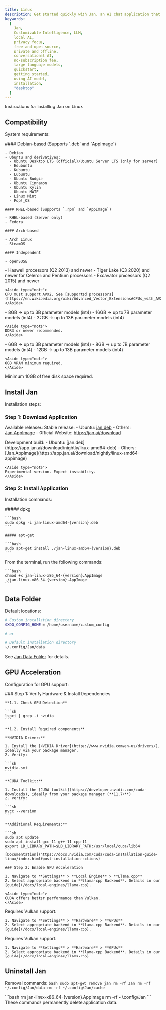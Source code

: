 ```yaml
---
title: Linux
description: Get started quickly with Jan, an AI chat application that runs 100% offline on your desktop & mobile (*coming soon*).
keywords:
  [
    Jan,
    Customizable Intelligence, LLM,
    local AI,
    privacy focus,
    free and open source,
    private and offline,
    conversational AI,
    no-subscription fee,
    large language models,
    quickstart,
    getting started,
    using AI model,
    installation,
    "desktop"
  ]
---
```



Instructions for installing Jan on Linux.

## Compatibility
System requirements:

<Tabs>
  <TabItem label="OS">
    #### Debian-based (Supports `.deb` and `AppImage`)

    - Debian
    - Ubuntu and derivatives:
      - Ubuntu Desktop LTS (official)/Ubuntu Server LTS (only for server)
      - Edubuntu
      - Kubuntu
      - Lubuntu
      - Ubuntu Budgie
      - Ubuntu Cinnamon
      - Ubuntu Kylin
      - Ubuntu MATE
      - Linux Mint
      - Pop!_OS

    #### RHEL-based (Supports `.rpm` and `AppImage`)

    - RHEL-based (Server only)
    - Fedora

    #### Arch-based

    - Arch Linux
    - SteamOS

    #### Independent

    - openSUSE
  </TabItem>

  <TabItem label="CPU">
    - Haswell processors (Q2 2013) and newer
    - Tiger Lake (Q3 2020) and newer for Celeron and Pentium processors
    - Excavator processors (Q2 2015) and newer

    <Aside type="note">
    CPU must support AVX2. See [supported processors](https://en.wikipedia.org/wiki/Advanced_Vector_Extensions#CPUs_with_AVX2).
    </Aside>
  </TabItem>

  <TabItem label="RAM">
    - 8GB → up to 3B parameter models (int4)
    - 16GB → up to 7B parameter models (int4)
    - 32GB → up to 13B parameter models (int4)

    <Aside type="note">
    DDR3 or newer recommended.
    </Aside>
  </TabItem>

  <TabItem label="GPU">
    - 6GB → up to 3B parameter models (int4)
    - 8GB → up to 7B parameter models (int4)
    - 12GB → up to 13B parameter models (int4)

    <Aside type="note">
    6GB VRAM minimum required.
    </Aside>
  </TabItem>

  <TabItem label="Disk">
    Minimum 10GB of free disk space required.
  </TabItem>
</Tabs>

## Install Jan

Installation steps:


### Step 1: Download Application

Available releases:
<Tabs>
  <TabItem label="Stable Release">
    Stable release:
    - Ubuntu: [jan.deb](https://app.jan.ai/download/latest/linux-amd64-deb)
    - Others: [Jan.AppImage](https://app.jan.ai/download/latest/linux-amd64-appimage)
    - Official Website: https://jan.ai/download
  </TabItem>

  <TabItem label="Nightly Release">
    Development build:
    - Ubuntu: [jan.deb](https://app.jan.ai/download/nightly/linux-amd64-deb)
    - Others: [Jan.AppImage](https://app.jan.ai/download/nightly/linux-amd64-appimage)

    <Aside type="note">
    Experimental version. Expect instability.
    </Aside>
  </TabItem>
</Tabs>

### Step 2: Install Application

Installation commands:

<Tabs>
  <TabItem label="Ubuntu">
    ##### dpkg

    ```bash
    sudo dpkg -i jan-linux-amd64-{version}.deb
    ```

    ##### apt-get

    ```bash
    sudo apt-get install ./jan-linux-amd64-{version}.deb
    ```
  </TabItem>

  <TabItem label="Others">
    From the terminal, run the following commands:

    ```bash
    chmod +x jan-linux-x86_64-{version}.AppImage
    ./jan-linux-x86_64-{version}.AppImage
    ```
  </TabItem>
</Tabs>



## Data Folder

Default locations:

```bash
# Custom installation directory
$XDG_CONFIG_HOME = /home/username/custom_config

# or

# Default installation directory
~/.config/Jan/data

```
See [Jan Data Folder](/docs/data-folder) for details.


## GPU Acceleration
Configuration for GPU support:

<Tabs>
  <TabItem label="NVIDIA GPU">
    ### Step 1: Verify Hardware & Install Dependencies

    **1.1. Check GPU Detection**

    ```sh
    lspci | grep -i nvidia
    ```

    **1.2. Install Required components**

    **NVIDIA Driver:**

    1. Install the [NVIDIA Driver](https://www.nvidia.com/en-us/drivers/), ideally via your package manager.
    2. Verify:

    ```sh
    nvidia-smi
    ```

    **CUDA Toolkit:**

    1. Install the [CUDA toolkit](https://developer.nvidia.com/cuda-downloads), ideally from your package manager (**11.7+**)
    2. Verify:

    ```sh
    nvcc --version
    ```

    **Additional Requirements:**

    ```sh
    sudo apt update
    sudo apt install gcc-11 g++-11 cpp-11
    export LD_LIBRARY_PATH=$LD_LIBRARY_PATH:/usr/local/cuda/lib64
    ```
    [Documentation](https://docs.nvidia.com/cuda/cuda-installation-guide-linux/index.html#post-installation-actions)

    ### Step 2: Enable GPU Acceleration

    1. Navigate to **Settings** > **Local Engine** > **Llama.cpp**
    2. Select appropriate backend in **llama-cpp Backend**. Details in our [guide](/docs/local-engines/llama-cpp).

    <Aside type="note">
    CUDA offers better performance than Vulkan.
    </Aside>
  </TabItem>

  <TabItem label="AMD GPU">
    Requires Vulkan support.

    1. Navigate to **Settings** > **Hardware** > **GPUs**
    2. Select appropriate backend in **llama-cpp Backend**. Details in our [guide](/docs/local-engines/llama-cpp).
  </TabItem>

  <TabItem label="Intel Arc GPU">
    Requires Vulkan support.

    1. Navigate to **Settings** > **Hardware** > **GPUs**
    2. Select appropriate backend in **llama-cpp Backend**. Details in our [guide](/docs/local-engines/llama-cpp).
  </TabItem>
</Tabs>

## Uninstall Jan

Removal commands:
<Tabs>
  <TabItem label="Ubuntu">
    ```bash
    sudo apt-get remove jan
    rm -rf Jan
    rm -rf ~/.config/Jan/data
    rm -rf ~/.config/Jan/cache
    ```
  </TabItem>

  <TabItem label="Others">
    ```bash
    rm jan-linux-x86_64-{version}.AppImage
    rm -rf ~/.config/Jan
    ```
  </TabItem>
</Tabs>

<Aside type="caution">
These commands permanently delete application data.
</Aside>
